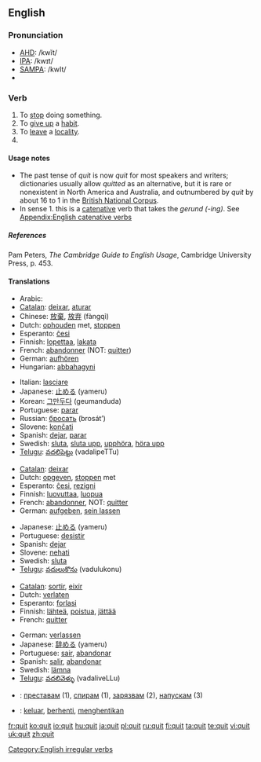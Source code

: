 ==English==

===Pronunciation===
*[[w:AHD|AHD]]: /kwĭt/
*[[w:IPA|IPA]]: /kwɪt/
*[[w:SAMPA|SAMPA]]: /kwIt/
*{{audio|en-us-quit.ogg|Audio (US)}}

===Verb===
{{en-verb|quits|quitting|'''quit''' ''or'' '''[[quitted]]'''}}

# To [[stop]] doing something.
# To [[give up]] a [[habit]].
# To [[leave]] a [[locality]].
# {{past of|[[quit]]}}

====Usage notes====
*The past tense of ''quit'' is now ''quit'' for most speakers and writers; dictionaries usually allow ''quitted'' as an alternative, but it is rare or nonexistent in North America and Australia, and outnumbered by ''quit'' by about 16 to 1 in the [http://www.natcorp.ox.ac.uk/ British National Corpus].
* In sense 1. this is a [[catenative]] verb that takes the ''gerund (-ing)''. See [[Appendix:English catenative verbs]]

=====References=====
Pam Peters, ''The Cambridge Guide to English Usage'', Cambridge University Press, p. 453.

====Translations====

{{trans-top|Stop something}}
*Arabic: {{ARchar|[[تخلى عن]]}} {{IPAchar|(taxálla ʕan)}}
*[[Catalan]]: [[deixar]], [[aturar]]
*Chinese: [[放棄]], [[放弃]] (fàngqì)
*Dutch: [[ophouden]] met, [[stoppen]]
*Esperanto: [[ĉesi]]
*Finnish: [[lopettaa]], [[lakata]]
*French: [[abandonner]] (NOT: [[quitter]])
*German: [[aufhören]]
*Hungarian: [[abbahagyni]]
{{trans-mid}}
*Italian: [[lasciare]]
*Japanese: [[止める]] (yameru)
*Korean: [[그만두다]] (geumanduda)
*Portuguese: [[parar]]
*Russian: [[бросать]] (brosát’)
*Slovene: [[končati]]
*Spanish: [[dejar]], [[parar]]
*Swedish: [[sluta]], [[sluta upp]], [[upphöra]], [[höra upp]]
*[[Telugu]]: [[వదలిపెట్టు]] (vadalipeTTu)
{{trans-bottom}}

{{trans-top|Give up}}
*[[Catalan]]: [[deixar]]
*Dutch: [[opgeven]], [[stoppen]] met
*Esperanto: [[ĉesi]], [[rezigni]]
*Finnish: [[luovuttaa]], [[luopua]]
*French: [[abandonner]], NOT: [[quitter]]
*German: [[aufgeben]], [[sein lassen]]
{{trans-mid}}
*Japanese: [[止める]] (yameru)
*Portuguese: [[desistir]]
*Spanish: [[dejar]]
*Slovene: [[nehati]]
*Swedish: [[sluta]]
*[[Telugu]]: [[వదులుకొను]] (vadulukonu)
{{trans-bottom}}

{{trans-top|Leave}}
*[[Catalan]]: [[sortir]], [[eixir]]
*Dutch: [[verlaten]]
*Esperanto: [[forlasi]]
*Finnish: [[lähteä]], [[poistua]], [[jättää]]
*French: [[quitter]]
{{trans-mid}}
*German: [[verlassen]]
*Japanese: [[辞める]] (yameru)
*Portuguese: [[sair]], [[abandonar]]
*Spanish: [[salir]], [[abandonar]]
*Swedish: [[lämna]]
*[[Telugu]]: [[వదలివెళ్ళు]] (vadaliveLLu)
{{trans-bottom}}

{{checktrans}}
{{trans-top|Translations to be checked}}
*{{ttbc|Bulgarian}}: [[преставам]] (1), [[спирам]] (1), [[зарязвам]] (2), [[напускам]] (3)
{{trans-mid}}
*{{ttbc|Indonesian}}: [[keluar]], [[henti|berhenti]], [[henti|menghentikan]]
{{trans-bottom}}

[[Category:English irregular verbs]]

[[fr:quit]]
[[ko:quit]]
[[io:quit]]
[[hu:quit]]
[[ja:quit]]
[[pl:quit]]
[[ru:quit]]
[[fi:quit]]
[[ta:quit]]
[[te:quit]]
[[vi:quit]]
[[uk:quit]]
[[zh:quit]]